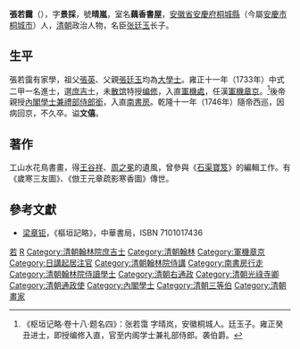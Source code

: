 {{Otheruses|other=名为张文僖的其他人物|张文僖}}

'''張若靄'''（{{bd|1713年||1746年|catIdx=Z張}}），字'''景採'''，號'''晴嵐'''，室名'''藕香書屋'''，[[安徽省|安徽省]][[安慶府|安慶府]][[桐城縣|桐城縣]]（今屬[[安慶市|安慶市]][[桐城市|桐城市]]）人，[[清朝|清朝]]政治人物，名臣[[张廷玉|张廷玉]]长子。

==生平==
張若靄有家學，祖父[[張英_(清朝)|張英]]、父親[[張廷玉|張廷玉]]均為[[大學士|大學士]]。雍正十一年（1733年）中式二甲一名進士，選[[庶吉士|庶吉士]]，未[[散馆|散馆]]特授[[编修|编修]]，入直[[軍機處|軍機處]]，任漢[[軍機章京|軍機章京]]。<ref>《枢垣记略·卷十八·题名四》：张若霭 字晴岚，安徽桐城人。廷玉子。雍正癸丑进士，即授编修入直，官至内阁学士兼礼部侍郎。袭伯爵。</ref>後帝親授[[內閣學士兼禮部侍郎銜|內閣學士兼禮部侍郎銜]]，入直[[南書房|南書房]]。乾隆十一年（1746年）隨帝西巡，因病回京，不久卒。谥'''文僖'''。

==著作==
工山水花鳥書畫，得[[王谷祥|王谷祥]]、[[周之冕|周之冕]]的遺風，曾參與《[[石渠寶笈|石渠寶笈]]》的編輯工作。有《歲寒三友圖》、《倣王元章疏影寒香圖》傳世。

==參考文獻==
{{reflist}}
*[[梁章钜|梁章钜]]，《樞垣記略》，中華書局，ISBN 7101017436

{{雍正十一年癸丑科殿試金榜}}

{{Authority control}}

{{DEFAULTSORT:Zhang張}}
[[Category:桐城张氏|若]]
[[Category:張姓|R]]
[[Category:清朝翰林院庶吉士|Category:清朝翰林院庶吉士]]
[[Category:清朝翰林|Category:清朝翰林]]
[[Category:軍機章京|Category:軍機章京]]
[[Category:日講起居注官|Category:日講起居注官]]
[[Category:清朝翰林院侍講|Category:清朝翰林院侍講]]
[[Category:南書房行走|Category:南書房行走]]
[[Category:清朝翰林院侍讀學士|Category:清朝翰林院侍讀學士]]
[[Category:清朝右通政|Category:清朝右通政]]
[[Category:清朝光祿寺卿|Category:清朝光祿寺卿]]
[[Category:清朝通政使|Category:清朝通政使]]
[[Category:內閣學士|Category:內閣學士]]
[[Category:清朝三等伯|Category:清朝三等伯]]
[[Category:清朝畫家|Category:清朝畫家]]


{{清朝人物小作品}}
